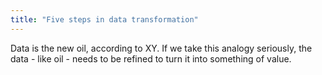 ```yaml
---
title: "Five steps in data transformation"
---
```


Data is the new oil, according to XY. If we take this analogy seriously, the data - like oil - needs to be refined to turn it into something of value.


